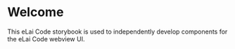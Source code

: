 
<Meta title="Welcome" />

# Welcome

This eLai Code storybook is used to independently develop components for the eLai Code webview UI.
